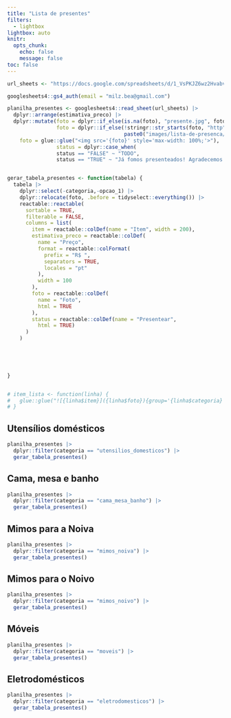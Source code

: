 ```yaml
---
title: "Lista de presentes"
filters:
  - lightbox
lightbox: auto
knitr:
  opts_chunk: 
    echo: false
    message: false
toc: false
---
```


```r
url_sheets <- "https://docs.google.com/spreadsheets/d/1_VsPKJZ6wz2HvabvGI6V-oW-1923KE_FyfKsvy-T2yc/edit#gid=0"

googlesheets4::gs4_auth(email = "milz.bea@gmail.com")

planilha_presentes <- googlesheets4::read_sheet(url_sheets) |> 
  dplyr::arrange(estimativa_preco) |> 
  dplyr::mutate(foto = dplyr::if_else(is.na(foto), "presente.jpg", foto),
                foto = dplyr::if_else(!stringr::str_starts(foto, "http"),
                                      paste0("images/lista-de-presenca/", foto), foto),
    foto = glue::glue("<img src='{foto}' style='max-width: 100%;'>"),
                status = dplyr::case_when(
                status == "FALSE" ~ "TODO",
                status == "TRUE" ~ "Já fomos presenteados! Agradecemos muito."))


gerar_tabela_presentes <- function(tabela) {
  tabela |>
    dplyr::select(-categoria,-opcao_1) |>
    dplyr::relocate(foto, .before = tidyselect::everything()) |>
    reactable::reactable(
      sortable = TRUE,
      filterable = FALSE,
      columns = list(
        item = reactable::colDef(name = "Item", width = 200),
        estimativa_preco = reactable::colDef(
          name = "Preço",
          format = reactable::colFormat(
            prefix = "R$ ",
            separators = TRUE,
            locales = "pt"
          ),
          width = 100
        ),
        foto = reactable::colDef(
          name = "Foto",
          html = TRUE
        ),
        status = reactable::colDef(name = "Presentear",
          html = TRUE)
      )
    ) 
    
  



}


# item_lista <- function(linha) {
#   glue::glue("![{linha$item}]({linha$foto}){group='{linha$categoria}'} <br>")
# }

```



## Utensílios domésticos


```r
planilha_presentes |> 
  dplyr::filter(categoria == "utensilios_domesticos") |> 
  gerar_tabela_presentes()
```


## Cama, mesa e banho


```r
planilha_presentes |> 
  dplyr::filter(categoria == "cama_mesa_banho") |> 
  gerar_tabela_presentes()
```



## Mimos para a Noiva

```r
planilha_presentes |> 
  dplyr::filter(categoria == "mimos_noiva") |> 
  gerar_tabela_presentes()
```


## Mimos para o Noivo

```r
planilha_presentes |> 
  dplyr::filter(categoria == "mimos_noivo") |> 
  gerar_tabela_presentes()
```


## Móveis


```r
planilha_presentes |> 
  dplyr::filter(categoria == "moveis") |> 
  gerar_tabela_presentes()
```

## Eletrodomésticos


```r
planilha_presentes |> 
  dplyr::filter(categoria == "eletrodomesticos") |> 
  gerar_tabela_presentes()
```